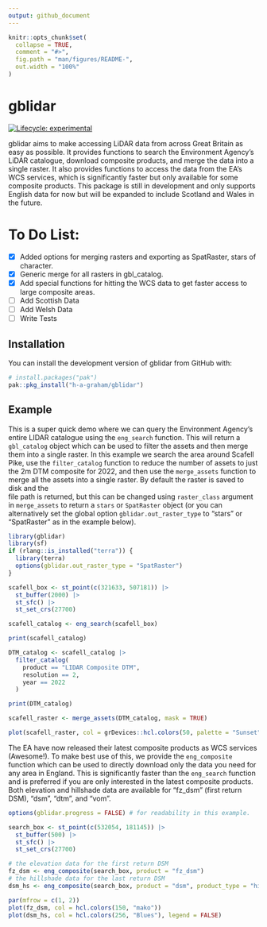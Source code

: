 ```yaml
---
output: github_document
---
```


<!-- README.md is generated from README.Rmd. Please edit that file -->

```r
knitr::opts_chunk$set(
  collapse = TRUE,
  comment = "#>",
  fig.path = "man/figures/README-",
  out.width = "100%"
)
```

# gblidar

<!-- badges: start -->
[![Lifecycle: experimental](https://img.shields.io/badge/lifecycle-experimental-orange.svg)](https://lifecycle.r-lib.org/articles/stages.html#experimental)
<!-- badges: end -->

gblidar aims to make accessing LiDAR data from across Great Britain as easy as possible.
It provides functions to search the Environment Agency's LiDAR catalogue, download
composite products, and merge the data into a single raster. It also provides
functions to access the data from the EA's WCS services, which is significantly
faster but only available for some composite products. This package is still in
development and only supports English data for now but will be expanded to include
Scotland and Wales in the future.



# To Do List:

- [x]  Added options for merging rasters and exporting as SpatRaster, stars of character.
- [x]  Generic merge for all rasters in gbl_catalog.
- [x]  Add special functions for hitting the WCS data to get faster access to large composite areas.
- [ ]  Add Scottish Data
- [ ]  Add Welsh Data
- [ ]  Write Tests




## Installation

You can install the development version of gblidar from GitHub with:

``` r
# install.packages("pak")
pak::pkg_install("h-a-graham/gblidar")
```

## Example

This is a super quick demo where we can query the Environment Agency's entire
LIDAR catalogue using the `eng_search` function. This will return a `gbl_catalog`
object which can be used to filter the assets and then merge them into a single
raster. In this example we search the area around Scafell Pike, use the 
`filter_catalog` function to reduce the number of assets to just the 2m DTM 
composite for 2022, and then use the `merge_assets` function to merge all the 
assets into a single raster. By default the raster is saved to disk and the   
file path is returned, but this can be changed using `raster_class` argument 
in `merge_assets` to return a `stars` or `SpatRaster` object (or you can 
alternatively set the global option `gblidar.out_raster_type` to "stars" or 
"SpatRaster" as in the example below).


```r
library(gblidar)
library(sf)
if (rlang::is_installed("terra")) {
  library(terra)
  options(gblidar.out_raster_type = "SpatRaster")
}

scafell_box <- st_point(c(321633, 507181)) |>
  st_buffer(2000) |>
  st_sfc() |>
  st_set_crs(27700)

scafell_catalog <- eng_search(scafell_box)

print(scafell_catalog)

DTM_catalog <- scafell_catalog |>
  filter_catalog(
    product == "LIDAR Composite DTM",
    resolution == 2,
    year == 2022
  )

print(DTM_catalog)

scafell_raster <- merge_assets(DTM_catalog, mask = TRUE)

plot(scafell_raster, col = grDevices::hcl.colors(50, palette = "Sunset"))
```

The EA have now released their latest composite products as WCS services 
(Awesome!). To make best use of this, we provide the `eng_composite` function
which can be used to directly download only the data you need for any area 
in England. This is significantly faster than the `eng_search` function and is
preferred if you are only interested in the latest composite products. Both
elevation and hillshade data are available for "fz_dsm" (first return DSM),
"dsm", "dtm", and "vom". 

```r
options(gblidar.progress = FALSE) # for readability in this example.

search_box <- st_point(c(532054, 181145)) |>
  st_buffer(500) |>
  st_sfc() |>
  st_set_crs(27700)

# the elevation data for the first return DSM
fz_dsm <- eng_composite(search_box, product = "fz_dsm")
# the hillshade data for the last return DSM
dsm_hs <- eng_composite(search_box, product = "dsm", product_type = "hillshade")

par(mfrow = c(1, 2))
plot(fz_dsm, col = hcl.colors(150, "mako"))
plot(dsm_hs, col = hcl.colors(256, "Blues"), legend = FALSE)
```